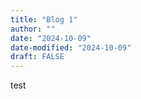 ```yaml
---
title: "Blog 1"
author: ""
date: "2024-10-09"
date-modified: "2024-10-09"
draft: FALSE
---
```


test